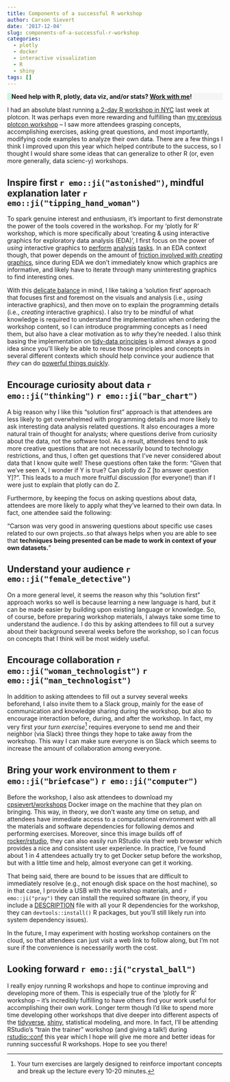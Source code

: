 ```yaml
---
title: Components of a successful R workshop
author: Carson Sievert
date: '2017-12-04'
slug: components-of-a-successful-r-workshop
categories:
  - plotly
  - docker
  - interactive visualization
  - R
  - shiny
tags: []
---
```


<p style="background-color: #f5f5f5; border-left-width: 10px; border-left-style: solid; border-left-color: #CBF8DF;" >
  <b>
Need help with R, plotly, data viz, and/or stats? <a href="https://consulting.cpsievert.me">Work with me</a>!
  </b>
</p>

I had an absolute blast running [a 2-day R workshop in NYC](https://workshops.cpsievert.me/20171118/) last week at plotcon. It was perhaps even more rewarding and fulfilling than [my previous plotcon workshop](https://github.com/cpsievert/plotcon17) -- I saw more attendees grasping concepts, accomplishing exercises, asking great questions, and most importantly, modifying code examples to analyze their own data. There are a few things I think I improved upon this year which helped contribute to the success, so I thought I would share some ideas that can generalize to other R (or, even more generally, data scienc-y) workshops.

## Inspire first `r emo::ji("astonished")`, mindful explanation later `r emo::ji("tipping_hand_woman")`

To spark genuine interest and enthusiasm, it's important to first demonstrate the power of the tools covered in the workshop. For my 'plotly for R' workshop, which is more specifically about 'creating & using interactive graphics for exploratory data analysis (EDA)', I first focus on the power of *using* interactive graphics to [perform](https://vimeo.com/202650161) [analysis](https://vimeo.com/239695664) [tasks](https://vimeo.com/202647310). In an EDA context though, that power depends on the amount of [friction involved with *creating* graphics](https://talks.cpsievert.me/20170803), since during EDA we don't immediately know which graphics are informative, and likely have to iterate through many uninteresting graphics to find interesting ones.

With this [delicate balance](http://citeseerx.ist.psu.edu/viewdoc/summary?doi=10.1.1.31.1928) in mind, I like taking a 'solution first' approach that focuses first and foremost on the visuals and analysis (i.e., *using* interactive graphics), and then move on to explain the programming details (i.e., *creating* interactive graphics). I also try to be mindful of what knowledge is required to understand the implementation when ordering the workshop content, so I can introduce programming concepts as I need them, but also have a clear motivation as to *why* they're needed. I also think basing the implementation on [tidy-data principles](https://cran.r-project.org/web/packages/tidyr/vignettes/tidy-data.html) is almost always a good idea since you'll likely be able to reuse those principles and concepts in several different contexts which should help convince your audience that *they* can do [powerful things quickly](http://varianceexplained.org/r/teach-hard-way/).

## Encourage curiosity about data `r emo::ji("thinking")` `r emo::ji("bar_chart")`

A big reason why I like this "solution first" approach is that attendees are less likely to get overwhelmed with programming details and more likely to ask interesting data analysis related questions. It also encourages a more natural train of thought for analysts; where questions derive from curiosity about the data, not the software tool. As a result, attendees tend to ask more creative questions that are not necessarily bound to technology restrictions, and thus, I often get questions that I've never considered about data that I know quite well! These questions often take the form: "Given that we've seen X, I wonder if Y is true? Can plotly do Z [to answer question Y]?". This leads to a much more fruitful discussion (for everyone!) than if I were just to explain that plotly can do Z.

Furthermore, by keeping the focus on asking questions about data, attendees are more likely to apply what they've learned to their own data. In fact, one attendee said the following:

"Carson was very good in answering questions about specific use cases related to our own projects..so that always helps when you are able to see that **techniques being presented can be made to work in context of your own datasets.**"

## Understand your audience `r emo::ji("female_detective")`

On a more general level, it seems the reason why this "solution first" approach works so well is because learning a new language is hard, but it can be made easier by building upon existing language or knowledge. So, of course, before preparing workshop materials, I always take some time to understand the audience. I do this by asking attendees to fill out a survey about their background several weeks before the workshop, so I can focus on concepts that I think will be most widely useful.

## Encourage collaboration `r emo::ji("woman_technologist")` `r emo::ji("man_technologist")`

In addition to asking attendees to fill out a survey several weeks beforehand, I also invite them to a Slack group, mainly for the ease of communication and knowledge sharing during the workshop, but also to encourage interaction before, during, and after the workshop. In fact, my very first *your turn exercise*[^1] requires everyone to send me and their neighbor (via Slack) three things they hope to take away from the workshop. This way I can make sure everyone is on Slack which seems to increase the amount of collaboration among everyone.

[^1]: Your turn exercises are largely designed to reinforce important concepts and break up the lecture every 10-20 minutes.

## Bring your work environment to them `r emo::ji("briefcase")` `r emo::ji("computer")`

Before the workshop, I also ask attendees to download my [cpsievert/workshops](https://hub.docker.com/r/cpsievert/workshops/) Docker image on the machine that they plan on bringing. This way, in theory, we don't waste any time on setup, and attendees have immediate access to a computational environment with all the materials and software dependencies for following demos and performing exercises. Moreover, since this image builds off of [rocker/rstudio](https://hub.docker.com/r/rocker/rstudio/), they can also easily run RStudio via their web browser which provides a nice and consistent user experience. In practice, I've found about 1 in 4 attendees actually try to get Docker setup before the workshop, but with a little time and help, almost everyone can get it working. 

That being said, there are bound to be issues that are difficult to immediately resolve (e.g., not enough disk space on the host machine), so in that case, I provide a USB with the workshop materials, and `r emo::ji("pray")` they can install the required software (in theory, if you include a [DESCRIPTION](http://r-pkgs.had.co.nz/description.html) file with all your R dependencies for the workshop, they can `devtools::install()` R packages, but you'll still likely run into system dependency issues).

In the future, I may experiment with hosting workshop containers on the cloud, so that attendees can just visit a web link to follow along, but I'm not sure if the convenience is necessarily worth the cost.

## Looking forward `r emo::ji("crystal_ball")`

I really enjoy running R workshops and hope to continue improving and developing more of them. This is especially true of the 'plotly for R' workshop -- it's incredibly fulfilling to have others find your work useful for accomplishing their own work. Longer term though I'd like to spend more time developing other workshops that dive deeper into different aspects of the [tidyverse](https://www.tidyverse.org/), [shiny](http://shiny.rstudio.com/), statistical modeling, and more. In fact, I'll be attending RStudio's "train the trainer" workshop (and giving a talk!) during [rstudio::conf](https://www.rstudio.com/conference/) this year which I hope will give me more and better ideas for running successful R workshops. Hope to see you there!
